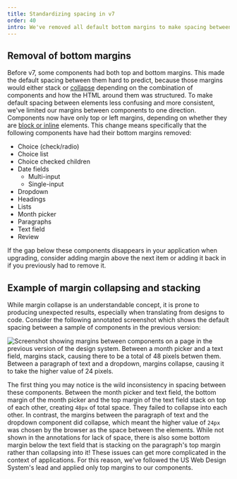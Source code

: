 ```yaml
---
title: Standardizing spacing in v7
order: 40
intro: We've removed all default bottom margins to make spacing between components predictable and consistent.
---
```



## Removal of bottom margins

Before v7, some components had both top and bottom margins. This made the default spacing between them hard to predict, because those margins would either stack or [collapse](https://developer.mozilla.org/en-US/docs/Web/CSS/CSS_box_model/Mastering_margin_collapsing) depending on the combination of components and how the HTML around them was structured. To make default spacing between elements less confusing and more consistent, we've limited our margins between components to one direction. Components now have only top or left margins, depending on whether they are [block or inline](https://developer.mozilla.org/en-US/docs/Web/CSS/CSS_flow_layout/Block_and_inline_layout_in_normal_flow) elements. This change means specifically that the following components have had their bottom margins removed:

- Choice (check/radio)
- Choice list
- Choice checked children
- Date fields
  - Multi-input
  - Single-input
- Dropdown
- Headings
- Lists
- Month picker
- Paragraphs
- Text field
- Review

If the gap below these components disappears in your application when upgrading, consider adding margin above the next item or adding it back in if you previously had to remove it.

## Example of margin collapsing and stacking

While margin collapse is an understandable concept, it is prone to producing unexpected results, especially when translating from designs to code. Consider the following annotated screenshot which shows the default spacing between a sample of components in the previous version:

<div className="ds-u-measure--wide ds-u-text-align--center ds-u-margin-top--2">
  <img src={marginCollapse} width={595} alt="Screenshot showing margins between components on a page in the previous version of the design system. Between a month picker and a text field, margins stack, causing there to be a total of 48 pixels betwen them. Between a paragraph of text and a dropdown, margins collapse, causing it to take the higher value of 24 pixels." className="ds-u-display--inline-block ds-u-border--1" />
</div>

The first thing you may notice is the wild inconsistency in spacing between these components. Between the month picker and text field, the bottom margin of the month picker and the top margin of the text field stack on top of each other, creating `48px` of total space. They failed to collapse into each other. In contrast, the margins between the paragraph of text and the dropdown component did collapse, which meant the higher value of `24px` was chosen by the browser as the space between the elements. While not shown in the annotations for lack of space, there is also some bottom margin below the text field that is stacking on the paragraph's top margin rather than collapsing into it! These issues can get more complicated in the context of applications. For this reason, we've followed the US Web Design System's lead and applied only top margins to our components.
